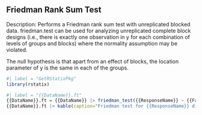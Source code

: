 
## Friedman Rank Sum Test

Description: Performs a Friedman rank sum test with unreplicated blocked data.
friedman.test can be used for analyzing unreplicated complete block designs (i.e., there is exactly one observation in y for each combination of levels of groups and blocks) where the normality assumption may be violated.

The null hypothesis is that apart from an effect of blocks, the location parameter of y is the same in each of the groups.


```{r}
#| label = "GetRStatixPkg"
library(rstatix)
```


```{r}
#| label = "{{DataName}}.ft"
{{DataName}}.ft = {{DataName}} |> friedman_test({{ResponseName}} ~ {{FactorName}} | {{BlockingName}})
{{DataName}}.ft |> kable(caption="Friedman test for {{ResponseName}} disaggregated by {{FactorName}}, and adjusting for {{BlockingName}}.")
```

